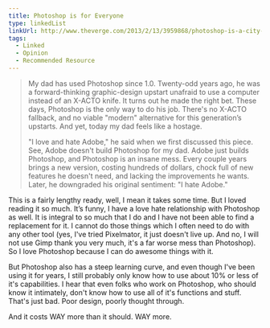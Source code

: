 ```yaml
---
title: Photoshop is for Everyone
type: linkedList
linkUrl: http://www.theverge.com/2013/2/13/3959868/photoshop-is-a-city-for-everyone-how-adobe-endlessly-rebuilds-its
tags:
  - Linked
  - Opinion
  - Recommended Resource
---
```


> My dad has used Photoshop since 1.0. Twenty-odd years ago, he was a forward-thinking graphic-design upstart unafraid to use a computer instead of an X-ACTO knife. It turns out he made the right bet. These days, Photoshop is the only way to do his job. There's no X-ACTO fallback, and no viable "modern" alternative for this generation’s upstarts. And yet, today my dad feels like a hostage.
> 
> "I love and hate Adobe," he said when we first discussed this piece. See, Adobe doesn't build Photoshop for my dad. Adobe just builds Photoshop, and Photoshop is an insane mess. Every couple years brings a new version, costing hundreds of dollars, chock full of new features he doesn't need, and lacking the improvements he wants. Later, he downgraded his original sentiment: "I hate Adobe."

This is a fairly lengthy ready, well, I mean it takes some time. But I loved reading it so much. It’s funny, I have a love hate relationship with Photoshop as well. It is integral to so much that I do and I have not been able to find a replacement for it. I cannot do those things which I often need to do with any other tool (yes, I've tried Pixelmator, it just doesn't live up. And no, I will not use Gimp thank you very much, it's a far worse mess than Photoshop). So I love Photoshop because I can do awesome things with it.

But Photoshop also has a steep learning curve, and even though I've been using it for years, I still probably only know how to use about 10% or less of it's capabilities. I hear that even folks who work on Photoshop, who should know it intimately, don't know how to use all of it's functions and stuff. That's just bad. Poor design, poorly thought through.

And it costs WAY more than it should. WAY more.
